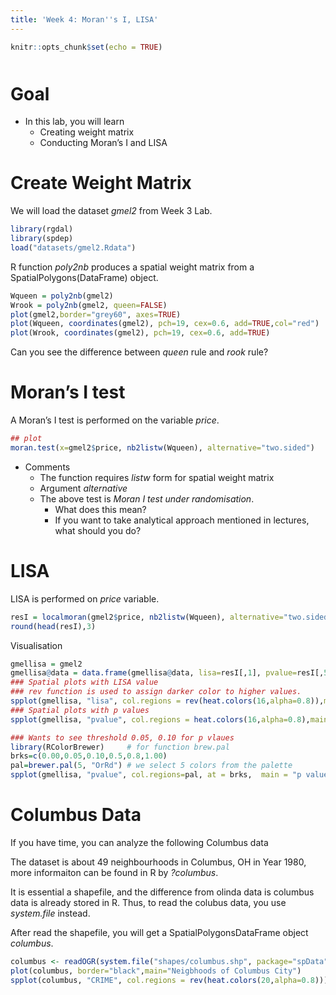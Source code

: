 ```yaml
---
title: 'Week 4: Moran''s I, LISA'
---
```


<div style="margin-bottom:50px;">
```r
knitr::opts_chunk$set(echo = TRUE)
```

</div>

# Goal

* In this lab, you will learn 
  + Creating weight matrix
  + Conducting Moran's I and LISA


# Create Weight Matrix

We will load the dataset *gmel2* from Week 3 Lab. 
```r
library(rgdal)
library(spdep)
load("datasets/gmel2.Rdata")
```



R function *poly2nb* produces a spatial weight matrix from a SpatialPolygons(DataFrame) object. 
```r
Wqueen = poly2nb(gmel2)
Wrook = poly2nb(gmel2, queen=FALSE)
plot(gmel2,border="grey60", axes=TRUE)
plot(Wqueen, coordinates(gmel2), pch=19, cex=0.6, add=TRUE,col="red")
plot(Wrook, coordinates(gmel2), pch=19, cex=0.6, add=TRUE)
```

Can you see the difference between *queen* rule and *rook* rule?


# Moran's I test
A Moran's I test is performed on the variable *price*. 


```r
## plot
moran.test(x=gmel2$price, nb2listw(Wqueen), alternative="two.sided")
```

* Comments
  + The function requires *listw* form for spatial weight matrix
  + Argument *alternative*
  + The above test is *Moran I test under randomisation*. 
    + What does this mean?
    + If you want to take analytical approach mentioned in lectures, what should you do?
    
    
# LISA

LISA is performed on *price* variable. 
```r
resI = localmoran(gmel2$price, nb2listw(Wqueen), alternative="two.sided")
round(head(resI),3)
```

Visualisation
```r
gmellisa = gmel2
gmellisa@data = data.frame(gmellisa@data, lisa=resI[,1], pvalue=resI[,5])
### Spatial plots with LISA value
### rev function is used to assign darker color to higher values. 
spplot(gmellisa, "lisa", col.regions = rev(heat.colors(16,alpha=0.8)),main="LISA value")
### Spatial plots with p values
spplot(gmellisa, "pvalue", col.regions = heat.colors(16,alpha=0.8),main="p value")

### Wants to see threshold 0.05, 0.10 for p vlaues
library(RColorBrewer)     # for function brew.pal
brks=c(0.00,0.05,0.10,0.5,0.8,1.00)
pal=brewer.pal(5, "OrRd") # we select 5 colors from the palette
spplot(gmellisa, "pvalue", col.regions=pal, at = brks,  main = "p value")
```


# Columbus Data
If you have time, you can analyze the following Columbus data


The dataset is about 49 neighbourhoods in Columbus, OH in Year 1980, more informaiton can be found in R by *?columbus*.

It is essential a shapefile, and the difference from olinda data is columbus data is already stored in R. Thus, to read the colubus data, you use *system.file* instead. 

After read the shapefile, you will get a SpatialPolygonsDataFrame object *columbus*. 
```r
columbus <- readOGR(system.file("shapes/columbus.shp", package="spData")[1])
plot(columbus, border="black",main="Neigbhoods of Columbus City")
spplot(columbus, "CRIME", col.regions = rev(heat.colors(20,alpha=0.8)))
```


